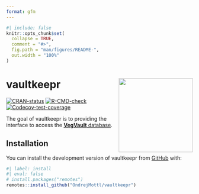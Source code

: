 ```yaml
---
format: gfm
---
```


<!-- README.md is generated from README.qmd. Please edit that file -->

```r
#| include: false
knitr::opts_chunk$set(
  collapse = TRUE,
  comment = "#>",
  fig.path = "man/figures/README-",
  out.width = "100%"
)
```

# vaultkeepr <img src="man/figures/vaultkeeper_logo.png" align="right" width="200" />

<!-- badges: start -->
[![CRAN-status](https://www.r-pkg.org/badges/version/vaultkeepr)](https://CRAN.R-project.org/package=vaultkeepr)
[![R-CMD-check](https://github.com/OndrejMottl/vaultkeepr/actions/workflows/R-CMD-check.yaml/badge.svg)](https://github.com/OndrejMottl/vaultkeepr/actions/workflows/R-CMD-check.yaml)
[![Codecov-test-coverage](https://codecov.io/gh/OndrejMottl/vaultkeepr/branch/main/graph/badge.svg)](https://app.codecov.io/gh/OndrejMottl/vaultkeepr?branch=main)
<!-- badges: end -->

The goal of vaultkeepr is to providing the interface to access the [**VegVault** database](https://ondrejmottl.github.io/VegVault/).

## Installation

You can install the development version of vaultkeepr from [GitHub](https://github.com/) with:

```r
#| label: install
#| eval: false
# install.packages("remotes")
remotes::install_github("OndrejMottl/vaultkeepr")
```
